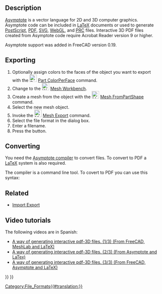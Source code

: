 <languages/>

{{TOCright}}

==Description==

[https://asymptote.sourceforge.io/ Asymptote] is a vector language for 2D and 3D computer graphics. Asymptote code can be included in [https://www.latex-project.org/ LaTeX] documents or used to generate [https://en.wikipedia.org/wiki/PostScript PostScript], [[PDF|PDF]], [[SVG|SVG]], [https://www.khronos.org/webgl/ WebGL], and [https://en.wikipedia.org/wiki/PRC_(file_format) PRC] files. Interactive 3D PDF files created from Asymptote code require Acrobat Reader version 9 or higher.

Asymptote support was added in FreeCAD version 0.19.

==Exporting==

# Optionally assign colors to the faces of the object you want to export with the [[Image:Part_ColorPerFace.svg|24px]] [[Part_ColorPerFace|Part ColorPerFace]] command.
# Change to the [[Image:Workbench_Mesh.svg|24px]] [[Mesh Workbench|Mesh Workbench]].
# Create a mesh from the object with the [[Image:Mesh_FromPartShape.svg|24px]] [[Mesh_FromPartShape|Mesh FromPartShape]] command.
# Select the new mesh object.
# Invoke the [[Image:Mesh_Export.svg|24px]] [[Mesh_Export|Mesh Export]] command.
# Select the {{FileName|*.asy}} file format in the dialog box.
# Enter a filename.
# Press the {{Button|Save}} button.

==Converting==

You need the [https://sourceforge.net/projects/asymptote/ Asymptote compiler] to convert {{FileName|*.asy}} files. To convert to PDF a [https://www.latex-project.org/get/ LaTeX] system is also required.

The compiler is a command line tool. To covert to PDF you can use this syntax:
{{Code|code=PathToAsyExecutable/asy -f pdf AsymptoteFileName.asy}}

==Related==

* [[Import_Export|Import Export]]

==Video tutorials==

The following videos are in Spanish:
* [https://www.youtube.com/watch?v=U0m3643Vb1Q A way of generating interactive pdf-3D files. (1/3) (From FreeCAD, MeshLab and LaTeX)]
* [https://www.youtube.com/watch?v=PhVNvDZIerM A way of generating interactive pdf-3D files. (2/3) (From Asymptote and LaTex)]
* [https://www.youtube.com/watch?v=Q_ufaCN2hb4 A way of generating interactive pdf-3D files. (3/3) (From FreeCAD, Asymptote and LaTeX)]


{{Mesh Tools navi{{#translation:}}}}
{{Userdocnavi{{#translation:}}}}
[[Category:File_Formats{{#translation:}}]]